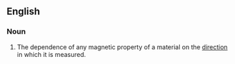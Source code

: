 ==English==

===Noun===
{{en-noun|-}}

# {{lb|en|physics}} The dependence of any magnetic property of a material on the [[direction]] in which it is measured.